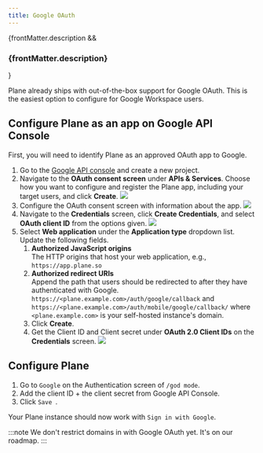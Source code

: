 ```yaml
---
title: Google OAuth
---
```


{frontMatter.description && <h3 class="description">{frontMatter.description}</h3>}

Plane already ships with out-of-the-box support for Google OAuth. This is the easiest option to configure for Google Workspace users.

## Configure Plane as an app on Google API Console

First, you will need to identify Plane as an approved OAuth app to Google.

1. Go to the [Google API console](https://console.cloud.google.com/apis) and create a new project.
2. Navigate to the **OAuth consent screen** under **APIs & Services**. Choose how you want to configure and register the Plane app, including your target users, and click **Create**.
   ![](/images/authentication/google/google-auth-1.png#center)
3. Configure the OAuth consent screen with information about the app.
   ![](/images/authentication/google/google-auth-2.png#center)
4. Navigate to the **Credentials** screen, click **Create Credentials**, and select **OAuth client ID** from the options given.
   ![](/images/authentication/google/google-auth-3.png#center)
5. Select **Web application** under the **Application type** dropdown list. Update the following fields.
   1. **Authorized JavaScript origins**\
      The HTTP origins that host your web application, e.g., `https://app.plane.so`
   2. **Authorized redirect URIs**\
      Append the path that users should be redirected to after they have authenticated with Google. `https://<plane.example.com>/auth/google/callback` and `https://<plane.example.com>/auth/mobile/google/callback/` where `<plane.example.com>` is your self-hosted instance's domain.
   3. Click **Create**.
   4. Get the Client ID and Client secret under **OAuth 2.0 Client IDs** on the **Credentials** screen.
      ![](/images/authentication/google/google-auth-4.png#center)

## Configure Plane

1. Go to `Google` on the Authentication screen of `/god mode`.
2. Add the client ID + the client secret from Google API Console.
3. Click `Save `.

Your Plane instance should now work with `Sign in with Google`.

:::note
We don't restrict domains in with Google OAuth yet. It's on our roadmap.
:::
